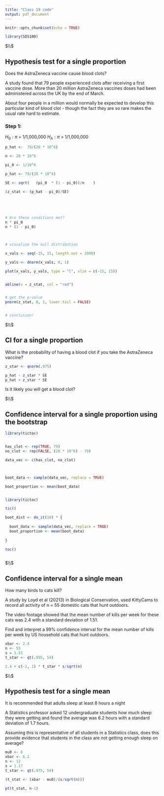 ```yaml
---
title: "Class 19 code"
output: pdf_document
---
```


```r
knitr::opts_chunk$set(echo = TRUE)
```




```r

library(SDS100)


```






$\\$






## Hypothesis test for a single proportion


Does the AstraZeneca vaccine cause blood clots? 


A study found that 79 people experienced clots after receiving a first vaccine dose. 
More than 20 million AstraZeneca vaccines doses had been administered across the UK by the end of March.


About four people in a million would normally be expected to develop this
particular kind of blood clot - though the fact they are so rare makes the 
usual rate hard to estimate.


### Step 1: 
$H_0: \pi$ = 1/1,000,000
$H_A: \pi$ > 1/1,000,000


```r


p_hat <-  79/(20 * 10^6) 

n <- 20 * 10^6

pi_0 <- 1/10^6

p_hat <- 79/(20 * 10^6)

SE <- sqrt(   (pi_0  * (1 - pi_0))/n    )

(z_stat <- (p_hat - pi_0)/SE)





# Are these conditions met? 
n * pi_0		 
n * (1 - pi_0) 



# visualize the null distribution

x_vals <- seq(-15, 15, length.out = 1000)

y_vals <- dnorm(x_vals, 0, 1)

plot(x_vals, y_vals, type = "l", xlim = c(-15, 15))


abline(v = z_stat, col = "red")


# get the p-value
pnorm(z_stat, 0, 1, lower.tail = FALSE)


# conclusion!


```




$\\$




## CI for a single proportion


What is the probability of having a blood clot if you take the AstraZeneca vaccine? 

```r


z_star <- qnorm(.975)

p_hat - z_star * SE
p_hat + z_star * SE


```



Is it likely you will get a blood clot? 





$\\$




## Confidence interval for a single proportion using the bootstrap


```r


library(tictoc)


has_clot <- rep(TRUE, 79)
no_clot <- rep(FALSE, (20 * 10^6) - 79)

data_vec <- c(has_clot, no_clot)



boot_data <- sample(data_vec, replace = TRUE)

boot_proportion <- mean(boot_data)


library(tictoc)

tic()

boot_dist <- do_it(10) * {
  
  boot_data <- sample(data_vec, replace = TRUE)
  boot_proportion <- mean(boot_data)
  
}

toc()



```





$\\$





## Confidence interval for a single mean

How many birds to cats kill? 


A study by Loyd et al (20213) in Biological Conservation, used KittyCams to
record all activity of n = 55 domestic cats that hunt outdoors.

The video footage showed that the mean number of kills per week for these cats
was 2.4 with a standard deviation of 1.51.

Find and interpret a 99% confidence interval for the mean number of kills per
week by US household cats that hunt outdoors.


```r


xbar <- 2.4
n <- 55
s = 1.51
t_star <- qt(.995, 54)

2.4 + c(-1, 1) * t_star * s/sqrt(n)


```







$\\$







##  Hypothesis test for a single mean


It is recommended that adults sleep at least 8 hours a night

A Statistics professor asked 12 undergraduate students how much sleep they were
getting and found the average was 6.2 hours with a standard deviation of 1.7
hours.

Assuming this is representative of all students in a Statistics class, does this
provide evidence that students in the class are not getting enough sleep on
average?


```r


mu0 <- 8
xbar <- 6.2
n <- 12
s = 1.17
t_star <- qt(.975, 54)

(t_stat <- (xbar - mu0)/(s/sqrt(n)))

pt(t_stat, n-1)


```



  

